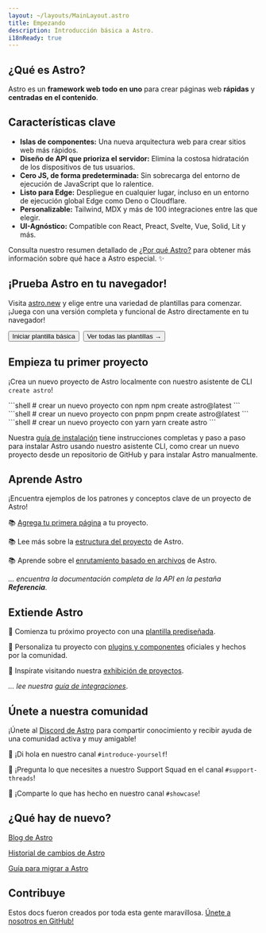 ```yaml
---
layout: ~/layouts/MainLayout.astro
title: Empezando
description: Introducción básica a Astro.
i18nReady: true
---
```




<h2>¿Qué es Astro?</h2>

Astro es un **framework web todo en uno** para crear páginas web **rápidas** y **centradas en el contenido**.

## Características clave

- **Islas de componentes:** Una nueva arquitectura web para crear sitios web más rápidos.
- **Diseño de API que prioriza el servidor:** Elimina la costosa hidratación de los dispositivos de tus usuarios.
- **Cero JS, de forma predeterminada:** Sin sobrecarga del entorno de ejecución de JavaScript que lo ralentice.
- **Listo para Edge:** Despliegue en cualquier lugar, incluso en un entorno de ejecución global Edge como Deno o Cloudflare.
- **Personalizable:** Tailwind, MDX y más de 100 integraciones entre las que elegir.
- **UI-Agnóstico:** Compatible con React, Preact, Svelte, Vue, Solid, Lit y más.

Consulta nuestro resumen detallado de [¿Por qué Astro?](/es/concepts/why-astro/) para obtener más información sobre qué hace a Astro especial. ✨

## ¡Prueba Astro en tu navegador!

Visita [astro.new](https://astro.new/) y elige entre una variedad de plantillas para comenzar. ¡Juega con una versión completa y funcional de Astro directamente en tu navegador!

<div style="display: flex; flex-wrap: wrap; gap: 0.5rem;">
  <Button href="https://astro.new/basics?on=stackblitz">Iniciar plantilla básica</Button>
  <Button variant="outline" href="https://astro.new/">Ver todas las plantillas →</Button>
</div>

## Empieza tu primer proyecto

¡Crea un nuevo proyecto de Astro localmente con nuestro asistente de CLI `create astro`!

<PackageManagerTabs>
  <Fragment slot="npm">
  ```shell
  # crear un nuevo proyecto con npm
  npm create astro@latest
  ```
  </Fragment>
  <Fragment slot="pnpm">
  ```shell
  # crear un nuevo proyecto con pnpm
  pnpm create astro@latest
  ```
  </Fragment>
  <Fragment slot="yarn">
  ```shell
  # crear un nuevo proyecto con yarn
  yarn create astro
  ```
  </Fragment>
</PackageManagerTabs>

Nuestra [guía de instalación](/es/install/auto/) tiene instrucciones completas y paso a paso para instalar Astro usando nuestro asistente CLI, como crear un nuevo proyecto desde un repositorio de GitHub y para instalar Astro manualmente.


## Aprende Astro

¡Encuentra ejemplos de los patrones y conceptos clave de un proyecto de Astro!

📚 [Agrega tu primera página](/es/core-concepts/astro-pages/) a tu proyecto.

📚 Lee más sobre la [estructura del proyecto](/es/core-concepts/project-structure/) de Astro.

📚 Aprende sobre el [enrutamiento basado en archivos](/es/core-concepts/routing/) de Astro.

*... encuentra la documentación completa de la API en la pestaña **Referencia**.*

## Extiende Astro

🧰 Comienza tu próximo proyecto con una [plantilla prediseñada](https://astro.build/themes).

🧰 Personaliza tu proyecto con [plugins y componentes](https://astro.build/integrations/) oficiales y hechos por la comunidad.

🧰 Inspírate visitando nuestra [exhibición de proyectos](https://astro.build/showcase).

*... lee nuestra [guía de integraciones](/es/guides/integrations-guide/)*.


## Únete a nuestra comunidad

¡Únete al [Discord de Astro](https://astro.build/chat) para compartir conocimiento y recibir ayuda de una comunidad activa y muy amigable!

💬 ¡Di hola en nuestro canal `#introduce-yourself`!

💬 ¡Pregunta lo que necesites a nuestro Support Squad en el canal `#support-threads`!

💬 ¡Comparte lo que has hecho en nuestro canal `#showcase`!


## ¿Qué hay de nuevo?

[Blog de Astro](https://astro.build/blog/)

[Historial de cambios de Astro](https://github.com/withastro/astro/blob/main/packages/astro/CHANGELOG.md)

[Guía para migrar a Astro](/es/migrate/)


## Contribuye

Estos docs fueron creados por toda esta gente maravillosa. [Únete a nosotros en GitHub!](https://github.com/withastro/docs)

<ContributorList githubRepo="withastro/docs" />
